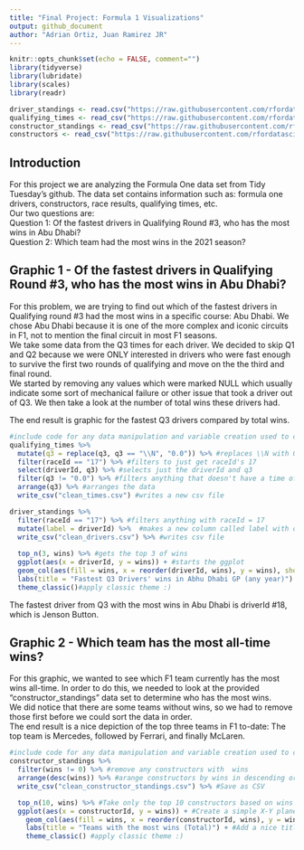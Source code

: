 ```yaml
---
title: "Final Project: Formula 1 Visualizations"
output: github_document
author: "Adrian Ortiz, Juan Ramirez JR"
---
```


```r
knitr::opts_chunk$set(echo = FALSE, comment="")
library(tidyverse)
library(lubridate)
library(scales)
library(readr)
```

```r
driver_standings <- read.csv("https://raw.githubusercontent.com/rfordatascience/tidytuesday/master/data/2021/2021-09-07/driver_standings.csv")
qualifying_times <- read_csv("https://raw.githubusercontent.com/rfordatascience/tidytuesday/master/data/2021/2021-09-07/qualifying.csv")
constructor_standings <- read_csv("https://raw.githubusercontent.com/rfordatascience/tidytuesday/master/data/2021/2021-09-07/constructor_standings.csv")
constructors <- read_csv("https://raw.githubusercontent.com/rfordatascience/tidytuesday/master/data/2021/2021-09-07/constructors.csv")
```

## Introduction
For this project we are analyzing the Formula One data set from Tidy Tuesday's github. The data set contains information such as: formula one drivers, constructors, race results, qualifying times, etc.  
Our two questions are:  
Question 1: Of the fastest drivers in Qualifying Round #3, who has the most wins in Abu Dhabi?  
Question 2: Which team had the most wins in the 2021 season?

## Graphic 1 - Of the fastest drivers in Qualifying Round #3, who has the most wins in Abu Dhabi?  

For this problem, we are trying to find out which of the fastest drivers in Qualifying round #3 had the most wins in a specific course: Abu Dhabi. We chose Abu Dhabi because it is one of the more complex and iconic circuits in F1, not to mention the final circuit in most F1 seasons.  
We take some data from the Q3 times for each driver. We decided to skip Q1 and Q2 because we were ONLY interested in drivers who were fast enough to survive the first two rounds of qualifying and move on the the third and final round.  
We started by removing any values which were marked NULL which usually indicate some sort of mechanical failure or other issue that took a driver out of Q3. We then take a look at the number of total wins these drivers had.  

The end result is graphic for the fastest Q3 drivers compared by total wins.

```r
#include code for any data manipulation and variable creation used to create the graphic as well as the code for the graph creation - be sure to comment all code with description of steps being completed with each line of code
qualifying_times %>% 
  mutate(q3 = replace(q3, q3 == "\\N", "0.0")) %>% #replaces \\N with 0.0 in the qualifying time #3
  filter(raceId == "17") %>% #filters to just get raceId's 17
  select(driverId, q3) %>% #selects just the driverId and q3
  filter(q3 != "0.0") %>% #filters anything that doesn't have a time of 0.0 for q3
  arrange(q3) %>% #arranges the data
  write_csv("clean_times.csv") #writes a new csv file
```

```r
driver_standings %>% 
  filter(raceId == "17") %>% #filters anything with raceId = 17
  mutate(label = driverId) %>%  #makes a new column called label with driverId's
  write_csv("clean_drivers.csv") %>% #writes csv file
  
  top_n(3, wins) %>% #gets the top 3 of wins
  ggplot(aes(x = driverId, y = wins)) + #starts the ggplot
  geom_col(aes(fill = wins, x = reorder(driverId, wins), y = wins), show.legend = FALSE) + #creates the col graph
  labs(title = "Fastest Q3 Drivers' wins in Abhu Dhabi GP (any year)") + #adds labels
  theme_classic()#apply classic theme :)
```
  The fastest driver from Q3 with the most wins in Abu Dhabi is driverId #18, which is Jenson Button.

## Graphic 2 - Which team has the most all-time wins?

For this graphic, we wanted to see which F1 team currently has the most wins all-time. In order to do this, we needed to look at the provided "constructor_standings" data set to determine who has the most wins.  
We did notice that there are some teams without wins, so we had to remove those first before we could sort the data in order.  
The end result is a nice depiction of the top three teams in F1 to-date: The top team is Mercedes, followed by Ferrari, and finally McLaren.
```r
#include code for any data manipulation and variable creation used to create the graphic as well as the code for the graph creation - be sure to comment all code with description of steps being completed with each line of code
constructor_standings %>% 
  filter(wins != 0) %>% #remove any constructors with  wins
  arrange(desc(wins)) %>% #arange constructors by wins in descending order (largest first)
  write_csv("clean_constructor_standings.csv") %>% #Save as CSV

  top_n(10, wins) %>% #Take only the top 10 constructors based on wins
  ggplot(aes(x = constructorId, y = wins)) + #Create a simple X-Y plane for the graph
    geom_col(aes(fill = wins, x = reorder(constructorId, wins), y = wins), show.legend = FALSE) + #Colors are based on the number of wins. We also want to reorder the graph so that all columns are arranged from smallest to largest based on wins as well as hiding the legend.
    labs(title = "Teams with the most wins (Total)") + #Add a nice title to the plot.
    theme_classic() #apply classic theme :)

```

